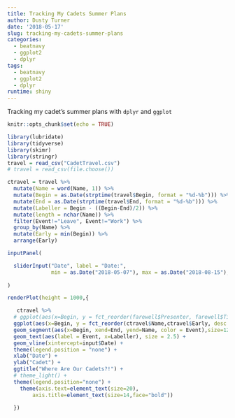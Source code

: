 ```yaml
---
title: Tracking My Cadets Summer Plans
author: Dusty Turner
date: '2018-05-17'
slug: tracking-my-cadets-summer-plans
categories:
  - beatnavy
  - ggplot2
  - dplyr
tags:
  - beatnavy
  - ggplot2
  - dplyr
runtime: shiny
---
```


Tracking my cadet's summer plans with `dplyr` and `ggplot`


```r
knitr::opts_chunk$set(echo = TRUE)
```

```r
library(lubridate)
library(tidyverse)
library(skimr)
library(stringr)
travel = read_csv("CadetTravel.csv")
# travel = read_csv(file.choose())

ctravel = travel %>%
  mutate(Name = word(Name, 1)) %>%
  mutate(Begin = as.Date(strptime(travel$Begin, format = "%d-%b"))) %>%
  mutate(End = as.Date(strptime(travel$End, format = "%d-%b"))) %>% 
  mutate(Labeller = Begin - ((Begin-End)/2)) %>%
  mutate(length = nchar(Name)) %>%
  filter(Event!="Leave", Event!="Work") %>%
  group_by(Name) %>%
  mutate(Early = min(Begin)) %>%
  arrange(Early) 


```


```r
inputPanel(

  sliderInput("Date", label = "Date:",
              min = as.Date("2018-05-07"), max = as.Date("2018-08-15"), value = today(), step = 1)
  
)

renderPlot(height = 1000,{

   ctravel %>%
  # ggplot(aes(x=Begin, y = fct_reorder(farewell$Presenter, farewell$TimeStart))) +
  ggplot(aes(x=Begin, y = fct_reorder(ctravel$Name,ctravel$Early, desc = TRUE))) +
  geom_segment(aes(x=Begin, xend=End, yend=Name, color = Event),size=12) +
  geom_text(aes(label = Event, x=Labeller), size = 2.5) +
  geom_vline(xintercept=input$Date) +
  theme(legend.position = "none") +
  xlab("Date") +
  ylab("Cadet") +
  ggtitle("Where Are Our Cadets?!") +
  # theme_light() +
  theme(legend.position="none") +
    theme(axis.text=element_text(size=20),
        axis.title=element_text(size=14,face="bold"))

  })
```


